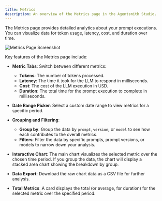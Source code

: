```yaml
---
title: Metrics
description: An overview of the Metrics page in the Agentsmith Studio.
---
```


The Metrics page provides detailed analytics about your prompt executions. You can visualize data for token usage, latency, cost, and duration over time.

![Metrics Page Screenshot](/studio-screenshots/metrics.png)

Key features of the Metrics page include:

- **Metric Tabs**: Switch between different metrics:

  - **Tokens**: The number of tokens processed.
  - **Latency**: The time it took for the LLM to respond in milliseconds.
  - **Cost**: The cost of the LLM execution in USD.
  - **Duration**: The total time for the prompt execution to complete in milliseconds.

- **Date Range Picker**: Select a custom date range to view metrics for a specific period.

- **Grouping and Filtering**:

  - **Group by**: Group the data by `prompt`, `version`, or `model` to see how each contributes to the overall metrics.
  - **Filters**: Filter the data by specific prompts, prompt versions, or models to narrow down your analysis.

- **Interactive Chart**: The main chart visualizes the selected metric over the chosen time period. If you group the data, the chart will display a stacked area chart showing the breakdown by group.

- **Data Export**: Download the raw chart data as a CSV file for further analysis.

- **Total Metrics**: A card displays the total (or average, for duration) for the selected metric over the specified period.

